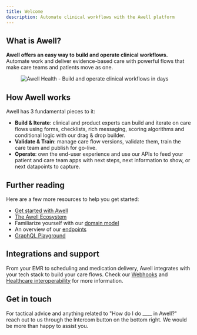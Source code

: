 ```yaml
---
title: Welcome
description: Automate clinical workflows with the Awell platform
---
```


## What is Awell?

**Awell offers an easy way to build and operate clinical workflows.** Automate work and deliver evidence-based care with powerful flows that make care teams and patients move as one.

<figure className="w-full flex flex-col justify-center text-center">
  <img
    src="https://res.cloudinary.com/da7x4rzl4/image/upload/v1651756063/Developer%20portal/img-linkedin-accountbackground.png"
    alt="Awell Health - Build and operate clinical workflows in days"
    className="w-full mx-auto"
  />
</figure>

## How Awell works

Awell has 3 fundamental pieces to it:

- **Build & Iterate**: clinical and product experts can build and iterate on care flows using forms, checklists, rich messaging, scoring algorithms and conditional logic with our drag & drop builder.
- **Validate & Train**: manage care flow versions, validate them, train the care team and publish for go-live.
- **Operate**: own the end-user experience and use our APIs to feed your patient and care team apps with next steps, next information to show, or next datapoints to capture.

## Further reading

Here are a few more resources to help you get started:

- [Get started with Awell](https://developers.awellhealth.com/docs/tutorials/get-started-with-awell)
- [The Awell Ecosystem](https://developers.awellhealth.com/docs/getting-started/awell-ecosystem)
- Familiarize yourself with our [domain model](https://developers.awellhealth.com/docs/getting-started/domain-model)
- An overview of our [endpoints](https://developers.awellhealth.com/api-reference/overview/endpoints)
- [GraphQL Playground](https://developers.awellhealth.com/api-reference/overview/playground)

## Integrations and support

From your EMR to scheduling and medication delivery, Awell integrates with your tech stack to build your care flows. Check our [Webhooks](https://developers.awellhealth.com/docs/integrations/webhooks) and [Healthcare interoperability](https://developers.awellhealth.com/docs/integrations/healthcare-interoperability) for more information.

## Get in touch

For tactical advice and anything related to "How do I do \_\_\_\_ in Awell?" reach out to us through the Intercom button on the bottom right. We would be more than happy to assist you.
